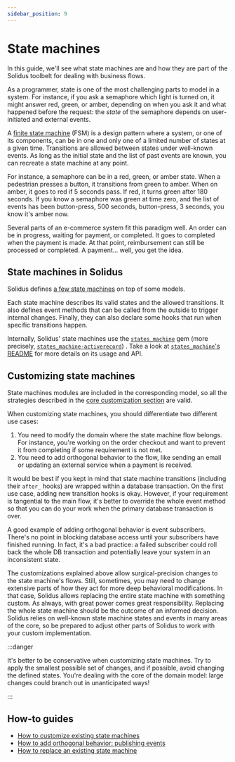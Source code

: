 ```yaml
---
sidebar_position: 9
---
```


# State machines

In this guide, we'll see what state machines are and how they are part of the
Solidus toolbelt for dealing with business flows.

As a programmer, state is one of the most challenging parts to model in a system. For instance, if
you ask a semaphore which light is turned on, it might answer red, green, or amber, depending on
when you ask it and what happened before the request: the _state_ of the semaphore depends on
user-initiated and external events.

A [finite state machine](https://en.wikipedia.org/wiki/Finite-state\_machine)
(FSM) is a design pattern where a system, or one of its components, can be in
one and only one of a limited number of states at a given time. Transitions are
allowed between states under well-known events. As long as the initial state
and the list of past events are known, you can recreate a state machine at any
point.

For instance, a semaphore can be in a red, green, or amber state. When a
pedestrian presses a button, it transitions from green to amber. When on amber,
it goes to red if 5 seconds pass. If red, it turns green after 180 seconds. If
you know a semaphore was green at time zero, and the list of events has been
button-press, 500 seconds, button-press, 3 seconds, you know it's amber now.

Several parts of an e-commerce system fit this paradigm well. An order can be
in progress, waiting
for payment, or completed. It goes to completed when the payment is made. At that point,
reimbursement can still be processed or completed. A payment... well, you get the idea.

## State machines in Solidus

Solidus defines [a few state
machines](https://github.com/solidusio/solidus/tree/master/core/lib/spree/core/state\_machines)
on top of some models.

Each state machine describes its valid states and the allowed transitions. It
also defines event methods that can be called from the outside to trigger
internal changes. Finally, they can also declare some hooks that run when
specific transitions happen.&#x20;

Internally, Solidus' state machines use the
[`states_machine`](https://github.com/state-machines/state\_machines) gem (more
precisely,
[`states_machine-activerecord`](https://github.com/state-machines/state\_machines-activerecord))
. Take a look at [`states_machine`'s
README](https://github.com/state-machines/state\_machines/blob/master/README.md)
for more details on its usage and API.

## Customizing state machines

State machines modules are included in the corresponding model, so all the
strategies described in the [core customization
section](../customization/customizing-the-core.mdx) are valid.

When customizing state machines, you should differentiate two different use cases:

1. You need to modify the domain where the state machine flow belongs. For
instance, you're working on the order checkout and want to prevent it from
completing if some requirement is not met.
2. You need to add orthogonal behavior to the flow, like sending an email or
updating an external service when a payment is received.

It would be best if you kept in mind that state machine transitions (including
their `after_` hooks) are wrapped within a database transaction. On the first
use case, adding new transition hooks is okay. However, if your requirement is
tangential to the main flow, it's better to override the whole event method so
that you can do your work when the primary database transaction is over.

A good example of adding orthogonal behavior is event subscribers. There's no
point in blocking database access until your subscribers have finished running.
In fact, it's a bad practice: a failed subscriber could roll back the whole DB
transaction and potentially leave your system in an inconsistent state.

The customizations explained above allow surgical-precision changes to the
state machine's flows. Still, sometimes, you may need to change extensive parts
of how they act for more deep behavioral modifications. In that case, Solidus
allows replacing the entire state machine with something custom. As always,
with great power comes great responsibility. Replacing the whole state machine
should be the outcome of an informed decision. Solidus relies on well-known
state machine states and events in many areas of the core, so be prepared to
adjust other parts of Solidus to work with your custom implementation.

:::danger

It's better to be conservative when customizing state machines. Try to apply
the smallest possible set of changes, and if possible, avoid changing the
defined states. You're dealing with the core of the domain model: large changes
could branch out in unanticipated ways!

:::

## How-to guides

- [How to customize existing state machines][how-to-customize-existing-state-machines]
- [How to add orthogonal behavior: publishing events][how-to-add-orthogonal-behavior]
- [How to replace an existing state machine][how-to-replace-an-existing-state-machine]

[how-to-customize-existing-state-machines]: /how-tos/how-to-customize-existing-state-machines.mdx
[how-to-add-orthogonal-behavior]: /how-tos/how-to-add-orthogonal-behavior-to-state-machines-publishing-events.mdx
[how-to-replace-an-existing-state-machine]: /how-tos/how-to-replace-an-existing-state-machine.mdx
